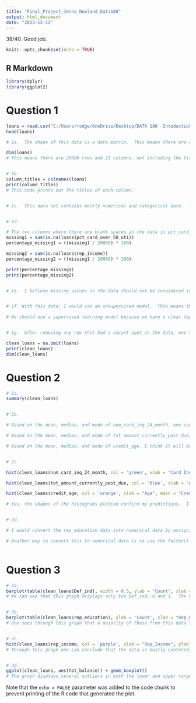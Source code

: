 ```yaml
---
title: "Final_Project_Jenna_Nowland_Data180"
output: html_document
date: "2023-12-12"
---
```

38/40. Good job. 
```r
knitr::opts_chunk$set(echo = TRUE)
```

## R Markdown
```r
library(dplyr)
library(ggplot2)
```

# Question 1
```r
loans = read.csv("C:/Users/rodge/OneDrive/Desktop/DATA 180 -Intoduction to Data Science/DATA-180-Introduction-to-Data-Science--Section-2/data/loan_default_data_set.csv")
head(loans)

# 1a.  The shape of this data is a data matrix.  This means there are a certain number of rows and columns, symbolizing observations in the data.

dim(loans)
# This means there are 20000 rows and 21 columns, not including the title/header row and columns.


# 1b.
column_titles = colnames(loans)
print(column_titles)
# This code prints out the titles of each column.


# 1c.  This data set contains mostly numerical and categorical data.  The numbers represent numeric values/observations within a certain category.  For example, they sectioned off the data first, by defining what category in which they would like to observe, then gathered numeric data from it.  


# 1d.  

# The two columns where there are blank spaces in the data is pct_card_over_50_uti and rep_income.  After working the code below, one sees that about 9.79% of the data in both of the columns is missing, or empty. 
missing1 = sum(is.na(loans$pct_card_over_50_uti))
percentage_missing1 = ((missing1 / 20000) * 100)

missing2 = sum(is.na(loans$rep_income))
percentage_missing2 = ((missing1 / 20000) * 100)

print(percentage_missing1)
print(percentage_missing2)


# 1e.  I believe missing values in the data should not be considered in the actual data, meaning, they should be removed and not considered in any totals.  For example, if one were trying to compute the average of a column, by counting the empty value, it will effect the total number of entries (which we divide by to find the average) and make the value smaller than it actually might be.  


# 1f. With this data, I would use an unsupervised model.  This means that we do not have the response variable for each observation is a column or row but can still make interpretations from questions we ask.  We can use what we are given to find trends in the data. 

# We should use a supervised learning model because we have a clear dependent and independent variable


# 1g.  After removing any row that had a vacant spot in the data, one sees that the row count goes from 20,000 to 16,653.

clean_loans = na.omit(loans)
print(clean_loans)
dim(clean_loans)


```




# Question 2
```r
# 2a. 
summary(clean_loans)


# 2b.

# Based on the mean, median, and mode of num_card_inq_24_month, one can tell the data is right-skewed because a lot of the values - minimum, median, and mean - are all under 2.  Then, the max is larger with a value of 18. 

# Based on the mean, median, and mode of tot_amount_currently_past_due, I think the data will be right skewed due to the median being zero. 

# Based on the mean, median, and mode of credit_age, I think it will be mostly bell-shaped.  This is because the mean and median are similar in value, so one can assume the center of the graph will have the highest frequency.


# 2c. 

hist(clean_loans$num_card_inq_24_month, col = 'green', xlab = "Card Inquiry", main = "Number of Card Inq - 24 Months", cex.lab=1.2,cex.axis=1.2)

hist(clean_loans$tot_amount_currently_past_due, col = 'blue', xlab = "Amount", main = "Amount Past Due", cex.lab=1.2,cex.axis=1.2)

hist(clean_loans$credit_age, col = 'orange', xlab = "Age", main = "Credit Age", cex.lab=1.2,cex.axis=1.2)

# Yes, the shapes of the histograms plotted confirm my predictions.  I thought num_card_inq_24_month and tot_amount_currently_past_due would be right-skewed while credit_age would be bell-shaped.  This is accurate. 


# 2d. 

# I would convert the rep_education data into numerical data by assigning a number to each classification of education level.  For example, I would assign high school as a 2, college as a 4, and grad school as a 6.  This way, whenever we want to calculate something for those whose education level is high school, we only consider those who have a 2 under rep_education.

# Another way to convert this to numerical data is to use the factor() feature and as.numeric() feature in R Studio.  After researching the as.numeric() feature, I found out I can use the factor() with it to classify and assign each level of the rep_numeric ('high school', 'college', or 'grad school') to be a number.  This is similar to what I stated above, but R Studio can perform it for us.
 
```



# Question 3
```r
# 3a. 
barplot(table(clean_loans$Def_ind), width = 0.5, ylab = 'Count', xlab = "Def_ind", main = 'Def Ind Bar Graph', cex.lab = 1.2, cex.axis = 1.2, col = c(3,4))
# We can see that this graph displays only two Def_ind, 0 and 1.  The highest frequency of the two values is 0, with a frequency over 12,000.  This would be considered a right skewed graph. 


# 3b. 
barplot(table(clean_loans$rep_education), ylab = 'Count', xlab = "Rep_Education", main = 'Education Levels', cex.lab = 1.2, cex.axis = 1.2, col = c(4,5,6,7))
# One sees through this graph that a majority of those from this data set have college degrees, or attended college at one point. It looks that about 10,000 - perhaps a little more - attended College.  The next highest rank is high school at about 4,000, then graduates school at about 2,000.  Although it is not stated what "other" is regarding the levels of education, I think perhaps it is trade schools like plumbing, which is beyond high school but not College or graduate school.


# 3c.
hist(clean_loans$rep_income, col = 'purple', xlab = "Rep_Income", ylab = "Count", main = "Rep_Income", cex.lab=1.2,cex.axis=1.2)
# Through this graph one can conclude that the data is mostly centered, meaning there is not a right or left skewing.  One can observe that the y axis is the amount of people whom make these incomes on the x axis.  


# 3d. 
ggplot(clean_loans, aes(tot_balance)) + geom_boxplot()
# The graph displays several outliers in both the lower and upper range.  Outliers are values that are very far away from the median range, and have the ability to throw off the mean value (or average). Boxplots also display the median (which, for this graph, is just above the 100,000 mark), the upper quartile, and the lower quartile.  


```

Note that the `echo = FALSE` parameter was added to the code chunk to prevent printing of the R code that generated the plot.
